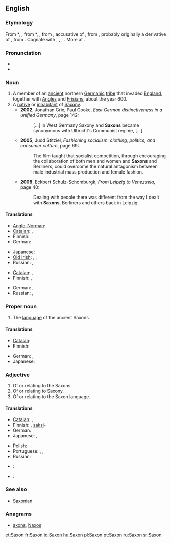 ==English==
{{wikipedia}}

===Etymology===
From {{etyl|enm}} *{{term||Saxon|lang=enm}}, {{term|Saxoun|lang=enm}}, from {{etyl|fro}} *{{term||Saxoun|lang=fro}}, {{term|Saxon||Saxon|lang=fro}}, from {{etyl|LL.}} {{term|Saxonem|lang=la}}, accusative of {{term|Saxo||a Saxon|lang=la}}, from {{etyl|gmw}} {{recons|Sahsô|lang=gmw}}, probably originally a derivative of {{proto|Germanic|sahsan|rock, knife|lang=en}}, from {{proto|Indo-European|sÁk-|to cut|lang=en}}. Cognate with {{etyl|ang|-}} {{term|Seaxa||a Saxon|lang=ang}}, {{etyl|goh|-}} {{term|Sahso||a Saxon|lang=goh}}, {{etyl|is|-}} {{term|Saxi||a Saxon|lang=is}}, {{etyl|ang|-}} {{term|seax||a knife, hip-knife, an instrument for cutting, a short sword, dirk, dagger|lang=ang}}. More at {{l|en|sax}}.

===Pronunciation===
* {{IPA|/sæksən/}}
* {{rhymes|æksən}}

===Noun===
{{en-noun}}

# A member of an [[ancient]] northern [[Germanic]] [[tribe]] that invaded [[England]], together with [[Angle]]s and [[Frisian]]s, about the year 600.
# A [[native]] or [[inhabitant]] of [[Saxony]].
#* '''2002''', Jonathan Grix, Paul Cooke, ''East German distinctiveness in a unified Germany'', page 142:
#*: [...] in West Germany Saxony and '''Saxons''' became synonymous with Ulbricht's Communist regime, [...]
#* '''2005''', Judd Stitziel, ''Fashioning socialism: clothing, politics, and consumer culture'', page 69:
#*: The film taught that socialist competition, through encouraging the collaboration of both men and women and '''Saxons''' and Berliners, could overcome the natural antagonism between male industrial mass production and female fashion.
#* '''2008''', Eckbert Schulz-Schomburgk, ''From Leipzig to Venezuela'', page 40:
#*: Dealing with people there was different from the way I dealt with '''Saxons''', Berliners and others back in Leipzig.

====Translations====
{{trans-top|member of Saxon tribe}}
* [[Anglo-Norman]]: {{tø|xno|Saiscon|m}}
* [[Catalan]]: {{t|ca|saxó|m}}, {{t|ca|saxona|f}}
* Finnish: {{t+|fi|saksi}}
* German: {{t|de|Sachsen|m|p}}
{{trans-mid}}
* Japanese: {{t|ja|サクソン人|tr=sakuson jin}}
* [[Old Irish]]: {{tø|sga|Saxa|m}}, {{tø|sga|Saxanach|m}}, {{tø|sga|Sagsach|m}}
* Russian: {{t|ru|саксонец|m|sc=Cyrl|tr=saksónec}}, {{t|ru|саксонка|f|sc=Cyrl|tr=saksónka}}
{{trans-bottom}}

{{trans-top|native or inhabitant of Saxony}}
* [[Catalan]]: {{t|ca|saxó|m}}, {{t|ca|saxona|f}}
* Finnish: {{t|fi|saksi}}, {{t|fi|saksilainen}}
{{trans-mid}}
* German: {{t|de|Sachse|m}}, {{t|de|Sächsin|f}}
* Russian: {{t|ru|саксонец|m|sc=Cyrl|tr=saksónec}}, {{t|ru|саксонка|f|sc=Cyrl|tr=saksónka}}
{{trans-bottom}}

===Proper noun===
{{en-proper noun}}

# The [[language]] of the ancient Saxons.

====Translations====
{{trans-top|language of the Saxons}}
* [[Catalan]]: {{t|ca|saxó|m}}
* Finnish: {{t+|fi|saksi}}
{{trans-mid}}
* German: {{t-|de|Sächsisch|n}}, {{t|de|Altsächsisch|n}}
* Japanese: {{t|ja|サクソン語|tr=sakuson go}}
{{trans-bottom}}

===Adjective===
{{en-adj|-}}

# Of or relating to the Saxons.
# Of or relating to Saxony.
# Of or relating to the Saxon language.

====Translations====
{{trans-top|of Saxons, Saxony or Saxon language}}
* [[Catalan]]: {{t|ca|saxó|m}}, {{t|ca|saxona|f}}
* Finnish: {{t|fi|saksilainen}}, [[saksi]]-
* German: {{t+|de|sächsisch}}
* Japanese: {{t|ja|サクソン語の|tr=sakuson go no}} {{qualifier|language}}, {{t|ja|サクソン族の|tr=sakuson zoku no}} {{qualifier|of tribe}}
{{trans-mid}}
* Polish: {{t+|pl|saksoński|m}}
* Portuguese: {{t|pt|saxão}}, {{t|pt|saxônio}}, {{t|pt|saxônico}}
* Russian: {{t|ru|саксонский|sc=Cyrl|tr=saksónskij}}
{{trans-bottom}}

{{checktrans-top}}
* {{ttbc|ia}}: {{t|ia|saxone}}
* {{ttbc|nds}}: {{t|nds|Sassen}}
{{trans-bottom}}

===See also===
* [[Saxonian]]

===Anagrams===
* [[axons#English|axons]], [[Naxos#English|Naxos]]

[[et:Saxon]]
[[fr:Saxon]]
[[io:Saxon]]
[[hu:Saxon]]
[[pl:Saxon]]
[[pt:Saxon]]
[[ru:Saxon]]
[[sr:Saxon]]
